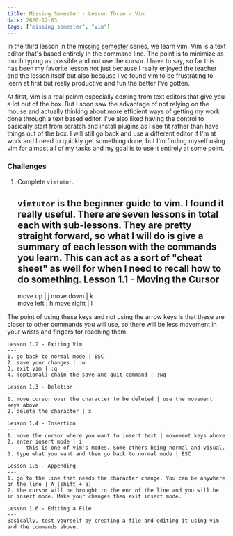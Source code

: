 ```yaml
---
title: Missing Semester - Lesson Three - Vim
date: 2020-12-03
tags: ["missing semester", "vim"]
---
```


In the third lesson in the [missing semester](https://missing.csail.mit.edu/) series, we learn vim. Vim is a text editor that's based entirely in the command line. The point is to minimize as much typing as possible and not use the cursor. I have to say, so far this has been my favorite lesson not just because I really enjoyed the teacher and the lesson itself but also because I've found vim to be frustrating to learn at first but really productive and fun the better I've gotten.

At first, vim is a real painm especially coming from text editors that give you a lot out of the box. But I soon saw the advantage of not relying on the mouse and actually thinking about more efficient ways of getting my work done through a text based editor. I've also liked having the control to basically start from scratch and install plugins as I see fit rather than have things out of the box. I will still go back and use a different editor if I'm at work and I need to quickly get something done, but I'm finding myself using vim for almost all of my tasks and my goal is to use it entirely at some point.

### Challenges

1. Complete `vimtutor`.

	`vimtutor` is the beginner guide to vim. I found it really useful. There are seven lessons in total each with sub-lessons. They are pretty straight forward, so what I will do is give a summary of each lesson with the commands you learn. This can act as a sort of "cheat sheet" as well for when I need to recall how to do something.
	Lesson 1.1 - Moving the Cursor
	---
	move up | j
	move down | k	
	move left | h
	move right | l

The point of using these keys and not using the arrow keys is that these are closer to other commands you will use, so there will be less movement in your wrists and fingers for reaching them.

	Lesson 1.2 - Exiting Vim
	---
	1. go back to normal mode | ESC
	2. save your changes | :w
	3. exit vim | :q
	4. (optional) chain the save and quit command | :wq

	Lesson 1.3 - Deletion
	---
	1. move cursor over the character to be deleted | use the movement keys above
	2. delete the character | x

	Lesson 1.4 - Insertion
	---
	1. move the cursor where you want to insert text | movement keys above
	2. enter insert mode | i 
		- this is one of vim's modes. Some others being normal and visual.
	3. type what you want and then go back to normal mode | ESC

	Lesson 1.5 - Appending
	---
	1. go to the line that needs the character change. You can be anywhere on the line | A (shift + a)
	2. the cursor will be brought to the end of the line and you will be in insert mode. Make your changes then exit insert mode.

	Lesson 1.6 - Editing a File
	---
	Basically, test yourself by creating a file and editing it using vim and the commands above.	

